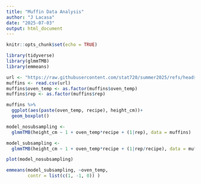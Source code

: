 ```yaml
---
title: "Muffin Data Analysis"
author: "J Lacasa"
date: "2025-07-03"
output: html_document
---
```


```r
knitr::opts_chunk$set(echo = TRUE)
```

```r
library(tidyverse)
library(glmmTMB)
library(emmeans)
```


```r
url <- "https://raw.githubusercontent.com/stat720/summer2025/refs/heads/main/data/muffin_data.csv"
muffins <- read.csv(url)
muffins$oven_temp <- as.factor(muffins$oven_temp)
muffins$rep <- as.factor(muffins$rep)
```

```r
muffins %>% 
  ggplot(aes(paste(oven_temp, recipe), height_cm))+
  geom_boxplot()

```

```r
model_nosubsampling <- 
  glmmTMB(height_cm ~ 1 + oven_temp*recipe + (1|rep), data = muffins)

model_subsampling <- 
  glmmTMB(height_cm ~ 1 + oven_temp*recipe + (1|rep/recipe), data = muffins)
```

```r
plot(model_nosubsampling)
```

```r
emmeans(model_subsampling, ~oven_temp,
        contr = list(c(1, -1, 0)) )
```


